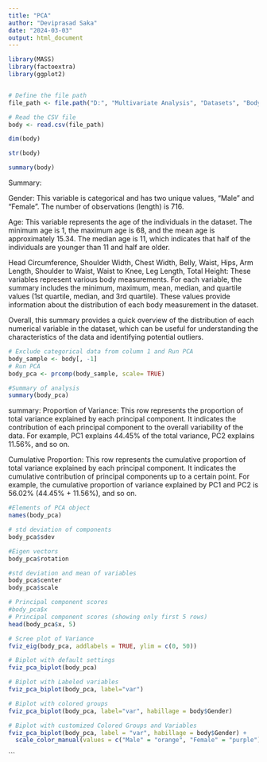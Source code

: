 ---
title: "PCA"
author: "Deviprasad Saka"
date: "2024-03-03"
output: html_document
---

```{r}

library(MASS)
library(factoextra)
library(ggplot2)


# Define the file path
file_path <- file.path("D:", "Multivariate Analysis", "Datasets", "Body Measurements _ original_CSV.csv")

# Read the CSV file
body <- read.csv(file_path)
```

```{r}
dim(body)
```

```{r}
str(body)
```

```{r}
summary(body)
```
Summary:

Gender: This variable is categorical and has two unique values, "Male" and "Female". The number of observations (length) is 716.

Age: This variable represents the age of the individuals in the dataset. The minimum age is 1, the maximum age is 68, and the mean age is approximately 15.34. The median age is 11, which indicates that half of the individuals are younger than 11 and half are older.

Head Circumference, Shoulder Width, Chest Width, Belly, Waist, Hips, Arm Length, Shoulder to Waist, Waist to Knee, Leg Length, Total Height: These variables represent various body measurements. For each variable, the summary includes the minimum, maximum, mean, median, and quartile values (1st quartile, median, and 3rd quartile). These values provide information about the distribution of each body measurement in the dataset.

Overall, this summary provides a quick overview of the distribution of each numerical variable in the dataset, which can be useful for understanding the characteristics of the data and identifying potential outliers.
```{r}
# Exclude categorical data from column 1 and Run PCA
body_sample <- body[, -1]
# Run PCA
body_pca <- prcomp(body_sample, scale= TRUE)
```

```{r}
#Summary of analysis
summary(body_pca)
```
summary:
Proportion of Variance: This row represents the proportion of total variance explained by each principal component. It indicates the contribution of each principal component to the overall variability of the data. For example, PC1 explains 44.45% of the total variance, PC2 explains 11.56%, and so on.

Cumulative Proportion: This row represents the cumulative proportion of total variance explained by each principal component. It indicates the cumulative contribution of principal components up to a certain point. For example, the cumulative proportion of variance explained by PC1 and PC2 is 56.02% (44.45% + 11.56%), and so on.

```{r}
#Elements of PCA object
names(body_pca)
```


```{r}
# std deviation of components
body_pca$sdev
```

```{r}
#Eigen vectors
body_pca$rotation
```


```{r}
#std deviation and mean of variables
body_pca$center
body_pca$scale
```

```{r}
# Principal component scores
#body_pca$x
# Principal component scores (showing only first 5 rows)
head(body_pca$x, 5)

```

```{r}
# Scree plot of Variance
fviz_eig(body_pca, addlabels = TRUE, ylim = c(0, 50))
```


```{r}
# Biplot with default settings
fviz_pca_biplot(body_pca)
```


```{r}
# Biplot with Labeled variables
fviz_pca_biplot(body_pca, label="var")
```


```{r}
# Biplot with colored groups
fviz_pca_biplot(body_pca, label="var", habillage = body$Gender)
```

```{r}
# Biplot with customized Colored Groups and Variables
fviz_pca_biplot(body_pca, label = "var", habillage = body$Gender) + 
  scale_color_manual(values = c("Male" = "orange", "Female" = "purple"))
```
```
